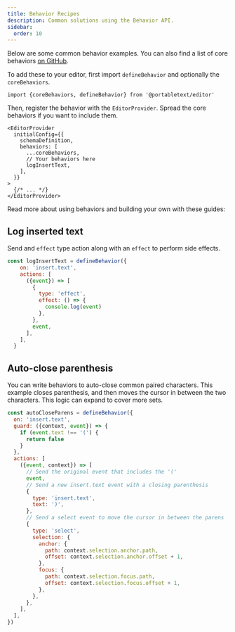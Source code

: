 ```yaml
---
title: Behavior Recipes
description: Common solutions using the Behavior API.
sidebar:
  order: 10
---
```



Below are some common behavior examples. You can also find a list of core behaviors [on GitHub](https://github.com/portabletext/editor/tree/main/packages/editor/src/behaviors).

To add these to your editor, first import `defineBehavior` and optionally the `coreBehaviors`.

```tsx
import {coreBehaviors, defineBehavior} from '@portabletext/editor'
```

Then, register the behavior with the `EditorProvider`. Spread the core behaviors if you want to include them.

```tsx
<EditorProvider
  initialConfig={{
    schemaDefinition,
    behaviors: [
      ...coreBehaviors,
      // Your behaviors here
      logInsertText,
    ],
  }}
>
  {/* ... */}
</EditorProvider>
```

Read more about using behaviors and building your own with these guides:

<CardGrid>
  <LinkCard
    title="Create a custom behavior"
    description="Learn to create and register a custom behavior"
    href="/guides/create-behavior/"
  />
  <LinkCard
    title="Behaviors"
    description="Learn more about the Behavior API"
    href="/concepts/behavior/"
  />
</CardGrid>

## Log inserted text

Send and `effect` type action along with an `effect` to perform side effects.

```js
const logInsertText = defineBehavior({
    on: 'insert.text',
    actions: [
      ({event}) => [
        {
          type: 'effect',
          effect: () => {
            console.log(event)
          },
        },
        event,
      ],
    ],
  }
```

## Auto-close parenthesis

You can write behaviors to auto-close common paired characters. This example closes parenthesis, and then moves the cursor in between the two characters. This logic can expand to cover more sets.

```js
const autoCloseParens = defineBehavior({
  on: 'insert.text',
  guard: ({context, event}) => {
    if (event.text !== '(') {
      return false
    }
  },
  actions: [
    ({event, context}) => [
      // Send the original event that includes the '('
      event,
      // Send a new insert.text event with a closing parenthesis
      {
        type: 'insert.text',
        text: ')',
      },
      // Send a select event to move the cursor in between the parens
      {
        type: 'select',
        selection: {
          anchor: {
            path: context.selection.anchor.path,
            offset: context.selection.anchor.offset + 1,
          },
          focus: {
            path: context.selection.focus.path,
            offset: context.selection.focus.offset + 1,
          },
        },
      },
    ],
  ],
})
```
